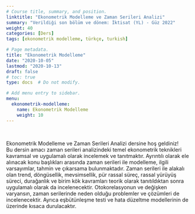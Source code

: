 ```yaml
---
# Course title, summary, and position.
linktitle: "Ekonometrik Modelleme ve Zaman Serileri Analizi"
summary: "Verildiği son bölüm ve dönem: İktisat (YL) - Güz 2022"
weight: 40
categories: [Ders]
tags: [ekonometrik modelleme, türkçe, turkish]

# Page metadata.
title: "Ekonometrik Modelleme"
date: "2020-10-05"
lastmod: "2020-10-13"
draft: false
# toc: true
type: docs  # Do not modify.

# Add menu entry to sidebar.
menu:
  ekonometrik-modelleme:
    name: Ekonometrik Modelleme
    weight: 10
---
```


<br>

Ekonometrik Modelleme ve Zaman Serileri Analizi dersine hoş geldiniz!  
Bu dersin amacı zaman serileri analizindeki temel ekonometrik teknikleri kavramsal ve uygulamalı olarak incelemek ve tanıtmaktır. Ayrıntılı olarak ele alınacak konu başlıkları arasında zaman serileri ile modelleme, ilgili varsayımlar, tahmin ve çıkarsama bulunmaktadır. Zaman serileri ile alakalı olan trend, döngüsellik, mevsimsellik, pür rassal süreç, rassal yürüyüş süreci, durağanlık ve birim kök kavramları teorik olarak tanıtıldıktan sonra uygulamalı olarak da incelenecektir. Otokorelasyonun ve değişken varyansın, zaman serilerinde neden olduğu problemler ve çözümleri de incelenecektir. Ayrıca eşbütünleşme testi ve hata düzeltme modellerinin de üzerinde kısaca durulacaktır.
